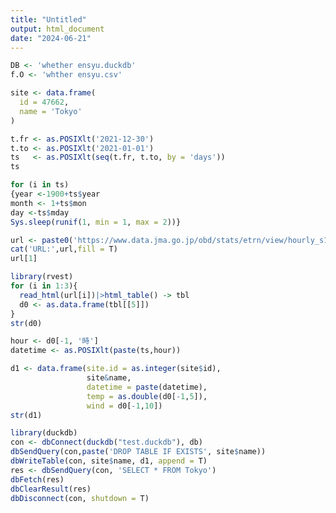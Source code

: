 ---
title: "Untitled"
output: html_document
date: "2024-06-21"
---

```{r}
DB <- 'whether ensyu.duckdb'
f.O <- 'whther ensyu.csv'

site <- data.frame(
  id = 47662,
  name = 'Tokyo'
)

t.fr <- as.POSIXlt('2021-12-30')
t.to <- as.POSIXlt('2021-01-01')
ts   <- as.POSIXlt(seq(t.fr, t.to, by = 'days'))
ts

for (i in ts)
{year <-1900+ts$year
month <- 1+ts$mon
day <-ts$mday
Sys.sleep(runif(1, min = 1, max = 2))}

url <- paste0('https://www.data.jma.go.jp/obd/stats/etrn/view/hourly_s1.php?prec_no44&block_no=', site$id,'&year=',year, '&month=', month, '&day=', day ,'&view=')
cat('URL:',url,fill = T)
url[1]

library(rvest)
for (i in 1:3){
  read_html(url[i])|>html_table() -> tbl
  d0 <- as.data.frame(tbl[[5]])
}
str(d0)

hour <- d0[-1, '時']
datetime <- as.POSIXlt(paste(ts,hour))

d1 <- data.frame(site.id = as.integer(site$id),
                 site&name,
                 datetime = paste(datetime),
                 temp = as.double(d0[-1,5]),
                 wind = d0[-1,10])
str(d1)

library(duckdb)
con <- dbConnect(duckdb("test.duckdb"), db)
dbSendQuery(con,paste('DROP TABLE IF EXISTS', site$name))
dbWriteTable(con, site$name, d1, append = T)
res <- dbSendQuery(con, 'SELECT * FROM Tokyo')
dbFetch(res)
dbClearResult(res)
dbDisconnect(con, shutdown = T)

```

